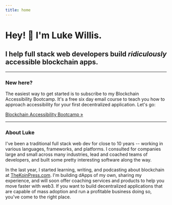 ```yaml
---
title: home
---
```

# Hey! 👋 I'm Luke Willis.

## I help full stack web developers build *ridiculously* accessible blockchain apps.

<hr />

### New here? 

The easiest way to get started is to subscribe to my Blockchain Accessibility Bootcamp. It's a free six day email course to teach you how to approach accessibility for your first decentralized application. Let's go:

<a className="cta" href="//thekoinpress.com/bab">Blockchain Accessibility Bootcamp »</a>

<hr />

### About Luke

I've been a traditional full stack web dev for close to 10 years -- working in various languages, frameworks, and platforms. I consulted for companies large and small across many industries, lead and coached teams of developers, and built some pretty interesting software along the way.

In the last year, I started learning, writing, and podcasting about blockchain at <a href="//thekoinpress.com">TheKoinPress.com</a>. I'm building dApps of my own, sharing my experience, and will soon offer coaching services and products to help you move faster with web3. If you want to build decentralized applications that are capable of mass adoption and run a profitable business doing so, you've come to the right place.